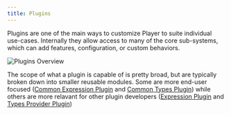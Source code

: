 ```yaml
---
title: Plugins
---
```



Plugins are one of the main ways to customize Player to suite individual use-cases.
Internally they allow access to many of the core sub-systems, which can add features, configuration, or custom behaviors.

<Image darkModeInvert src={pluginsOverview} alt="Plugins Overview" />

The scope of what a plugin is capable of is pretty broad, but are typically broken down into smaller reusable modules. Some are more end-user focused ([Common Expression Plugin](/plugins/core/common-expressions) and [Common Types Plugin](/plugins/core/common-types)) while others are more relavant for other plugin developers ([Expression Plugin](/plugins/core/expression) and [Types Provider Plugin](/plugins/core/types-provider))
